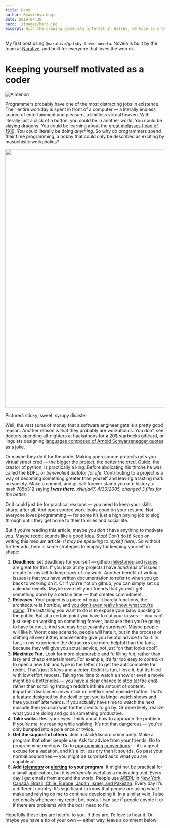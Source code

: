 ```yaml
---
title: Demo
author: Bhavishya Negi
date: 2019-04-30
hero: ./images/hero.jpg
excerpt: With the growing community interest in Gatsby, we hope to create more resources that make it easier for anyone to grasp the power of this incredible tool.
---
```


My first post using `@narative/gatsby-theme-novela`. Novela is built by the team at [Narative](https://narative.co), and built for everyone that loves the web ok.

Keeping yourself motivated as a coder
=====================================

![Almenon](https://assets.pcmag.com/media/images/651522-meet-the-acer-nitro-7.jpg?thumb=y)

Programmers probably have one of the most distracting jobs in existence. Their entire workday is spent in front of a computer — a literally endless source of entertainment and pleasure, a limitless virtual heaven. With literally just a click of a button, you could be in another world. You could be slaying dragons. You could be learning about the [great molasses flood of 1919](https://www.damninteresting.com/the-great-molasses-flood-of-1919/). You could literally be doing _anything._ So why do programmers spend their time programming, a hobby that could only be described as exciting by masochistic workaholics?

<img class="cp t u gs ak" src="https://miro.medium.com/max/2048/1\*S15R5ty8G-kRGo-ghk2EGA.jpeg" width="1024" height="815" role="presentation"/>

Pictured: sticky, sweet, syrupy disaster

Well, the vast sums of money that a software engineer gets is a pretty good reason. Another reason is that they probably are workaholics. You don’t see doctors spending all-nighters at hackathons for a 20$ starbucks giftcard, or linguists designing [languages composed of Arnold Schwarzenegger quotes](http://lhartikk.github.io/ArnoldC/) as a joke.

Or maybe they do it for the pride. Making open source projects gets you virtual street cred — the bigger the project, the better the cred. Guido, the creator of python, is practically a king. Before abdicating his throne he was called the BDFL, or _benevolent dictator for life_. Contributing to a project is a way of becoming something greater than youself and leaving a lasting mark on society. Make a commit, and git will forever stamp you into history, a hash 785b312 saying **_I was there_**_._ _xNinja47, 4/30/2005, changed 3 files for the better_.

Or it could just be for practical reasons — you need to keep your skills sharp, after all. And open source work looks good on your resume. Not everyone loves programming — for some it’s just a high paying job to slog through untill they get home to their families and social life.

But if you’re reading this article, maybe you _don’t_ have anything to motivate you. Maybe reddit sounds like a good idea. Stop! Don’t do it! Keep on writing this medium article! (_I may be speaking to myself here)_. So without further ado, here is some strategies to employ for keeping yourself in shape:

1.  **Deadlines**: set deadlines for yourself — github [milestones](https://github.com/Almenon/AREPL-vscode/milestones?state=closed) and [issues](https://github.com/Almenon/AREPL-vscode/issues) are great for this. If you look at my projects I have _hundreds_ of issues I create for myself to keep track of my work. Another benefit of writing issues is that you have written documentation to refer to when you go back to working on it. Or if you’re not on github, you can simply set up calendar events. Maybe even tell your friends that you will get something done by a certain time — that creates commitment.
2.  **Releases.** Your project is a piece of crap. It barely functions, the architecture is horrible, and [you don’t even really know what you’re doing](https://en.wikipedia.org/wiki/Impostor_syndrome). The last thing you want to do is to expose your baby duckling to the public. But at a certain point you have to cut your losses — you can’t just keep on working on something forever, because then you’re going to have burnout. And you may be pleasantly surprised. Maybe people will like it. Worst case scenario, people will hate it, but in the process of shitting all over it they inadvertently give you helpful advice to fix it. In fact, in my experience the detractors are more helpful than the fans, because they will give you actual advice, not just “oh that looks cool”.
3.  **Maximize Fun**. Look for more pleasurable and fulfilling fun, rather than lazy and cheap entertainment. For example, it’s far too easy to _control-n_ to open a new tab and type in the letter r to get the autocomplete for reddit. That’s just 3 keys and a enter. Reddit is fun, I love it, but its filled with low effort reposts. Taking the time to watch a show or even a movie might be a better idea — you have a clear chance to stop (at the end) rather than scrolling through reddit’s infinite amount of content. Important disclaimer: _never_ click on netflix’s next episode button. That’s a feature designed by the devil to get you to binge-watch shows and hate yourself afterwards. If you actually have time to watch the next episode then you can wait for the credits to go by. Or more likely, realize what you are doing and go do something productive.
4.  **Take walks.** Rest your eyes. Think about how to approach the problem. If you’re me, try reading while walking. It’s not that dangerous — you’ve only bumped into a pole once or twice.
5.  **Get the support of others**. Join a slack/discord community. Make a program that other people use. Ask for advice from your friends. Go to programming meetups. Go to [programming conventions](https://medium.com/@almenon214/pycon-2018-6b1c45889e3b) — it’s a great excuse for a vacation, and it’s a lot less dry than it sounds. Go past your normal boundaries — you might be surprised as to what you are capable of.
6.  **Add** [**telemetry**](https://medium.com/@almenon214/adding-telemetry-to-your-vscode-extension-f3d52d2e573c) **or** [**alerting**](https://medium.com/@almenon214/setting-up-email-alerts-for-your-vscode-extension-using-azure-d755651b2e0d) **to your program**. It might not be practical for a small application, but it is _extremely_ useful as a motivating tool. Every day I get emails from around the world. People use [AREPL](https://github.com/Almenon/AREPL-vscode) in [New York, Canada, Brazil, Chile. Europe, Japan, Israel, and Pakistan](https://medium.com/@almenon214/arepl-stats-for-june-5e0c87636c3). Every day it’s a different country. It’s significant to know that people are using what I make and relying on me to continue developing it. In a similar vein, I also get emails whenever my reddit bot posts. I can see if people upvote it or if there are problems with the bot I need to fix.

Hopefully these tips are helpful to you. If they are, I’d love to hear it. Or maybe you have a tip of your own — either way, leave a comment below!
